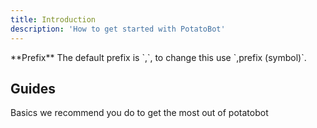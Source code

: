 ```yaml
---
title: Introduction
description: 'How to get started with PotatoBot'
---
```


<Info>
  **Prefix** The default prefix is `,`, to change this use `,prefix (symbol)`.
</Info>

## Guides

<CardGroup cols={2}>
  <Card
    title="Setup"
    icon="screwdriver-wrench"
    href="/guides/basics"
  >
    Basics we recommend you do to get the most out of potatobot
  </Card>
</CardGroup>
